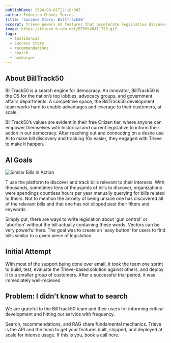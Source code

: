 ```yaml
---
publishDate: 2024-09-01T22:10:00Z
author: Federico Chávez Torres
title: 'Success Story: BillTrack50'
excerpt: Trieve powers AI features that accelerate legislative discovery, win deals, and expand accounts.
image: https://trieve.b-cdn.net/BT50%20AI_720.gif
tags:
  - testimonial
  - success story
  - recommendations
  - search
  - hamburger
---
```


## About BillTrack50

BillTrack50 is a search engine for democracy. An innovator, BillTrack50 is the OS for the nation’s top lobbies, advocacy groups, and government affairs departments. A competitive space, the BillTrack50 development team works hard to enable advantages and leverage to their customers, at scale. 

BillTrack50’s values are evident in their free Citizen tier, where anyone can empower themselves with historical and current legislative to inform their action in our democracy. After reaching out and connecting on a desire use AI to make bill discovery and tracking 10x easier, they engaged with Trieve to make it happen. 

<Quote 
  text="Trieve has been more than a vendor to us; they've been a true partner in helping us realize our AI aspirations. From the outset, their team demonstrated exceptional patience and expertise, guiding us through every step of the process. Their timely support and advice, rooted in deep experience and knowledge, was crucial to our success. We were actually able to roll out our new AI-driven features well ahead of schedule.  For any company looking to add AI features into their product, Trieve is the go-to expert you can trust." 
  attribution="Karen Suhaka - Chief Catalyst"
/>


## AI Goals

![Similar Bills in Action](https://trieve.b-cdn.net/BT50%20AI_720.gif)

T use the platform to discover and track bills relevant to their interests. With thousands, sometimes tens of thousands of bills to discover, organizations were spendings countless hours per year manually querying for bills related to theirs. Not to mention the anxiety of being unsure one has discovered all of the relevant bills and that one has not slipped past their filters and keywords. 

Simply put, there are ways to write legislation about 'gun control' or 'abortion' without the bill actually containing these words. Vectors can be very powerful here. The goal was to create an 'easy button' for users to find bills similar to a given piece of legislation.

## Initial Attempt

With most of the support being done over email, it took the team one sprint to build, test, evaluate the Trieve-based solution against others, and deploy it to a smaller group of customers. After a successful trial period, it was immediately well-recieved 


## Problem: I didn't know what to search

We are grateful to the BillTrack50 team and their users for informing critical development and hitting our service with frequency.

Search, recommendations, and RAG share fundamental mechanics. Trieve is the API and the team to get your features built, shipped, and deployed at scale for intense usage. If this is you, book a call here.
